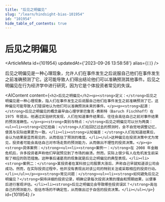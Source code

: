 ```yaml
---
title: "后见之明偏见"
slug: "/learn/hindsight-bias-101954"
id: "101954"
hide_table_of_contents: true
---
```



# 后见之明偏见

<ArticleMeta id={101954} updatedAt={'2023-09-26 13:58:58'} alias={`[]`} />
<div className='border-solid border-b border-t-0 my-4 border-[var(--ifm-color-gray-300)]' />

后见之明偏见是一种心理现象，允许人们在事件发生之后说服自己他们在事件发生之前准确预测了它。这可能导致人们得出结论他们可以准确预测其他事件。后见之明偏见在行为经济学中进行研究，因为它是个体投资者常见的失误。

<AIContent content={`<h2>后见之明偏见</h2><p><strong>定义：</strong>后见之明偏见是一种心理现象，指人们在事件发生之后说服自己他们在事件发生之前准确预测了它。这种偏见可能导致人们错误地认为他们可以准确预测未来的事件。</p><p><strong>起源：</strong>后见之明偏见的概念最早由心理学家巴鲁克·费斯特（Baruch Fischhoff）在 1975 年提出。他通过实验研究发现，人们在知道事件结果后，往往会高估自己之前对事件结果的预测准确性。</p><p><strong>类别与特点：</strong>后见之明偏见可以分为两类：<ul><li><strong>记忆扭曲：</strong>人们在回忆过去的预测时，会不自觉地调整记忆，使其与实际结果更为一致。</li><li><strong>认知偏差：</strong>人们在知道结果后，会认为结果是显而易见的，从而低估了预测的难度。</li></ul>这种偏见在投资决策中尤为常见，投资者可能会高估自己对市场走势的预测能力，从而做出不理性的投资决策。</p><p><strong>具体案例：</strong><ul><li><strong>案例一：</strong>在 2008 年金融危机后，许多投资者声称他们早就预见到了市场的崩溃。然而，实际上很少有人在危机发生前采取了相应的防范措施。这种事后诸葛亮的现象就是后见之明偏见的典型表现。</li><li><strong>案例二：</strong>某投资者在某科技公司股票大涨后，声称自己早就知道该公司会成功。然而，在实际投资过程中，他并没有表现出对该公司的特别关注或采取相应的投资行动。</li></ul></p><p><strong>常见问题：</strong><ul><li><strong>如何避免后见之明偏见？</strong>保持详细的投资记录，明确记录每次投资决策的理由和预期结果，以便事后进行客观评估。</li><li><strong>后见之明偏见会导致哪些投资误区？</strong>高估自己的预测能力，低估市场的不确定性，从而做出过于自信的投资决策。</li></ul></p>`} id={101954} />
